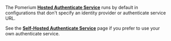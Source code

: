 The Pomerium [**Hosted Authenticate Service**](/docs/capabilities/hosted-authenticate-service) runs by default in configurations that don't specify an identity provider or authenticate service URL.

See the [**Self-Hosted Authenticate Service**](/docs/capabilities/self-hosted-authenticate-service) page if you prefer to use your own authenticate service.


